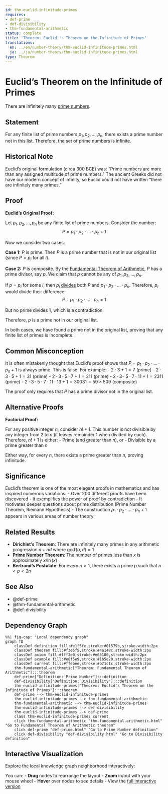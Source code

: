 ```yaml
---
id: thm-euclid-infinitude-primes
requires:
- def-prime
- def-divisibility
- thm-fundamental-arithmetic
status: complete
title: 'Theorem: Euclid''s Theorem on the Infinitude of Primes'
translations:
  en: ../en/number-theory/thm-euclid-infinitude-primes.html
  ja: ../ja/number-theory/thm-euclid-infinitude-primes.html
type: Theorem
---
```


# Euclid's Theorem on the Infinitude of Primes {#thm-euclid-infinitude-primes}

There are infinitely many [prime numbers](def-prime.qmd).

## Statement

For any finite list of prime numbers $p_1, p_2, \ldots, p_n$, there exists a prime number not in this list. Therefore, the set of prime numbers is infinite.

## Historical Note

Euclid's original formulation (circa 300 BCE) was: "Prime numbers are more than any assigned multitude of prime numbers." The ancient Greeks did not have our modern concept of infinity, so Euclid could not have written "there are infinitely many primes."

## Proof

**Euclid's Original Proof:**

Let $p_1, p_2, \ldots, p_n$ be any finite list of prime numbers. Consider the number:
$$P = p_1 \cdot p_2 \cdot \ldots \cdot p_n + 1$$

Now we consider two cases:

**Case 1:** $P$ is prime.
Then $P$ is a prime number that is not in our original list (since $P > p_i$ for all $i$).

**Case 2:** $P$ is composite.
By the [Fundamental Theorem of Arithmetic](thm-fundamental-arithmetic.qmd), $P$ has a prime divisor, say $p$. We claim that $p$ cannot be any of $p_1, p_2, \ldots, p_n$.

If $p = p_i$ for some $i$, then $p_i$ [divides](def-divisibility.qmd) both $P$ and $p_1 \cdot p_2 \cdot \ldots \cdot p_n$. Therefore, $p_i$ would divide their difference:
$$P - p_1 \cdot p_2 \cdot \ldots \cdot p_n = 1$$

But no prime divides 1, which is a contradiction.

Therefore, $p$ is a prime not in our original list.

In both cases, we have found a prime not in the original list, proving that any finite list of primes is incomplete.

## Common Misconception

It is often mistakenly thought that Euclid's proof shows that $P = p_1 \cdot p_2 \cdot \ldots \cdot p_n + 1$ is always prime. This is false. For example:
- $2 \cdot 3 + 1 = 7$ (prime)
- $2 \cdot 3 \cdot 5 + 1 = 31$ (prime)
- $2 \cdot 3 \cdot 5 \cdot 7 + 1 = 211$ (prime)
- $2 \cdot 3 \cdot 5 \cdot 7 \cdot 11 + 1 = 2311$ (prime)
- $2 \cdot 3 \cdot 5 \cdot 7 \cdot 11 \cdot 13 + 1 = 30031 = 59 \times 509$ (composite)

The proof only requires that $P$ has a prime divisor not in the original list.

## Alternative Proofs

**Factorial Proof:**

For any positive integer $n$, consider $n! + 1$. This number is not divisible by any integer from 2 to $n$ (it leaves remainder 1 when divided by each). Therefore, $n! + 1$ is either:
- Prime (and greater than $n$), or
- Divisible by a prime greater than $n$

Either way, for every $n$, there exists a prime greater than $n$, proving infinitude.

## Significance

Euclid's theorem is one of the most elegant proofs in mathematics and has inspired numerous variations:
- Over 200 different proofs have been discovered
- It exemplifies the power of proof by contradiction
- It motivates deeper questions about prime distribution (Prime Number Theorem, Riemann Hypothesis)
- The construction $p_1 \cdot p_2 \cdot \ldots \cdot p_n + 1$ appears in various areas of number theory

## Related Results

- **Dirichlet's Theorem**: There are infinitely many primes in any arithmetic progression $a + nd$ where $\gcd(a,d) = 1$
- **Prime Number Theorem**: The number of primes less than $x$ is approximately $x/\ln(x)$
- **Bertrand's Postulate**: For every $n > 1$, there exists a prime $p$ such that $n < p < 2n$

## See Also

- @def-prime
- @thm-fundamental-arithmetic
- @def-divisibility

## Dependency Graph

```mermaid
%%| fig-cap: "Local dependency graph"
graph TD
    classDef definition fill:#e1f5fe,stroke:#01579b,stroke-width:2px
    classDef theorem fill:#f3e5f5,stroke:#4a148c,stroke-width:2px
    classDef axiom fill:#fff3e0,stroke:#e65100,stroke-width:2px
    classDef example fill:#e8f5e9,stroke:#1b5e20,stroke-width:2px
    classDef current fill:#ffebee,stroke:#b71c1c,stroke-width:3px
    thm-fundamental-arithmetic["Theorem: Fundamental Theorem of Arithmetic"]:::theorem
    def-prime["Definition: Prime Number"]:::definition
    def-divisibility["Definition: Divisibility"]:::definition
    thm-euclid-infinitude-primes["Theorem: Euclid's Theorem on the Infinitude of Primes"]:::theorem
    def-prime --> thm-euclid-infinitude-primes
    thm-euclid-infinitude-primes --> thm-fundamental-arithmetic
    thm-fundamental-arithmetic --> thm-euclid-infinitude-primes
    thm-euclid-infinitude-primes --> def-divisibility
    thm-euclid-infinitude-primes --> def-prime
    class thm-euclid-infinitude-primes current
    click thm-fundamental-arithmetic "thm-fundamental-arithmetic.html" "Go to Fundamental Theorem of Arithmetic theorem"
    click def-prime "def-prime.html" "Go to Prime Number definition"
    click def-divisibility "def-divisibility.html" "Go to Divisibility definition"
```

## Interactive Visualization

Explore the local knowledge graph neighborhood interactively:

::: {.graph-viz data-id="thm-euclid-infinitude-primes" data-width="700" data-height="500"}
:::

You can:
- **Drag** nodes to rearrange the layout
- **Zoom** in/out with your mouse wheel
- **Hover** over nodes to see details
- View the [full interactive version](../../output/interactive/thm-euclid-infinitude-primes.html){target="_blank"}
